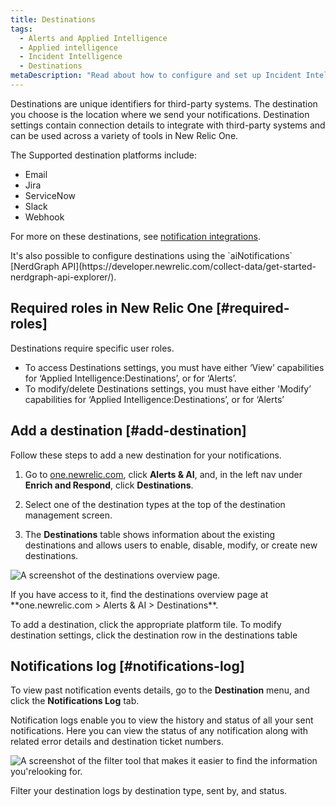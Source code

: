 ```yaml
---
title: Destinations
tags:
  - Alerts and Applied Intelligence
  - Applied intelligence
  - Incident Intelligence
  - Destinations
metaDescription: "Read about how to configure and set up Incident Intelligence destinations."
---
```


Destinations are unique identifiers for third-party systems. The destination you choose is the location where we send your notifications. Destination settings contain connection details to integrate with third-party systems and can be used across a variety of tools in New Relic One.

The Supported destination platforms include:

* Email
* Jira
* ServiceNow
* Slack
* Webhook

For more on these destinations, see [notification integrations](/docs/alerts-applied-intelligence/new-relic-alerts/get-started/notification-integrations).

<Callout variant="tip">
  It's also possible to configure destinations using the `aiNotifications` [NerdGraph  API](https://developer.newrelic.com/collect-data/get-started-nerdgraph-api-explorer/).
</Callout>

## Required roles in New Relic One [#required-roles]

Destinations require specific user roles.

* To access Destinations settings, you must have either ‘View’ capabilities for ‘Applied Intelligence:Destinations’, or for ‘Alerts’.
* To modify/delete Destinations settings, you must have either 'Modify’ capabilities for ‘Applied Intelligence:Destinations’, or for ‘Alerts’

## Add a destination [#add-destination]

Follow these steps to add a new destination for your notifications.

1. Go to [one.newrelic.com](https://docs.newrelic.com/one.newrelic.com), click **Alerts & AI**, and, in the left nav under **Enrich and Respond**, click **Destinations**.

2. Select one of the destination types at the top of the destination management screen.

3. The **Destinations** table shows information about the existing destinations and allows users to enable, disable, modify, or create new destinations.

![A screenshot of the destinations overview page.](./images/destinations-overview.png "The destinations overview page")

<figcaption>If you have access to it, find the destinations overview page at **one.newrelic.com > Alerts & AI > Destinations**.</figcaption>

To add a destination, click the appropriate platform tile. To modify destination settings, click the destination row in the destinations table

## Notifications log [#notifications-log]

To view past notification events details, go to the **Destination** menu, and click the **Notifications Log** tab.

Notification logs enable you to view the history and status of all your sent notifications. Here you can view the status of any notification along with related error details and destination ticket numbers.

![A screenshot of the filter tool that makes it easier to find the information you'relooking for.](./images/destinations-filter.png "The filter tool that makes it easier to find the information you're looking for.")

<figcaption>Filter your destination logs by destination type, sent by, and status.</figcaption>